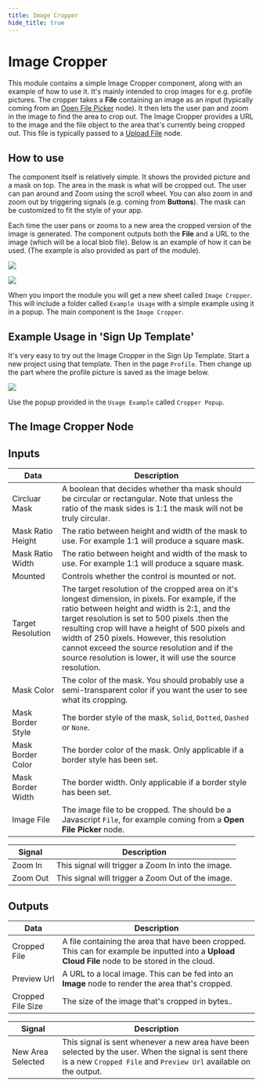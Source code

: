 ```yaml
---
title: Image Cropper
hide_title: true
---
```




# Image Cropper

This module contains a simple Image Cropper component, along with an example of how to use it. It's mainly intended to crop images for e.g. profile pictures. The cropper takes a **File** containing an image as an input (typically coming from an [Open File Picker](/nodes/utilities/open-file-picker) node). It then lets the user pan and zoom in the image to find the area to crop out. The Image Cropper provides a URL to the image and the file object to the area that's currently being cropped out.
This file is typically passed to a [Upload File](/nodes/data/cloud-data/upload-file) node.

<ReactPlayer playing autoplay muted loop url='imagecropper-1.mp4' />

## How to use

The component itself is relatively simple. It shows the provided picture and a mask on top. The area in the mask is what will be cropped out. The user can pan around and Zoom using the scroll wheel. You can also zoom in and zoom out by triggering signals (e.g. coming from **Buttons**). The mask can be customized to fit the style of your app.

Each time the user pans or zooms to a new area the cropped version of the image is generated. The component outputs both the **File** and a URL to the image (which will be a local blob file). Below is an example of how it can be used. (The example is also provided as part of the module).

<div className="ndl-image-with-background l">

![](/library/modules/image-cropper/how-to-use-1.png)

</div>

<div className="ndl-image-with-background">

![](/library/modules/image-cropper/how-to-use-2.png)

</div>

When you import the module you will get a new sheet called `Image Cropper`. This will include a folder called `Example Usage` with a simple example using it in a popup. The main component is the `Image Cropper`.

## Example Usage in 'Sign Up Template'

It's very easy to try out the Image Cropper in the Sign Up Template. Start a new project using that template. Then in the page `Profile`. Then change up the part where the profile picture is saved as the image below.

<div className="ndl-image-with-background xl">

![](/library/modules/image-cropper/how-to-use-3.png)

</div>

Use the popup provided in the `Usage Example` called `Cropper Popup`.

## The Image Cropper Node

## Inputs

| Data                                                | Description                                                                                                                                                                                                                                                                                                                         |
| --------------------------------------------------- | ----------------------------------------------------------------------------------------------------------------------------------------------------------------------------------------------------------------------------------------------------------------------------------------------------------------------------------- |
| <span className="ndl-data">Circluar Mask</span>       | A <span className="ndl-data"> boolean </span> that decides whether tha mask should be circular or rectangular. Note that unless the ratio of the mask sides is 1:1 the mask will not be truly circular.                                                                                                                                                                                                                                                      |
| <span className="ndl-data">Mask Ratio Height</span>        | The ratio between height and width of the mask to use. For example 1:1 will produce a square mask.                                                                                                                                                                                                                                                                |
| <span className="ndl-data">Mask Ratio Width</span> | The ratio between height and width of the mask to use. For example 1:1 will produce a square mask.                                                                                   |
| <span className="ndl-data">Mounted</span>         | Controls whether the control is mounted or not.                                                                                   |
| <span className="ndl-data">Target Resolution</span>             | The target resolution of the cropped area on it's longest dimension, in pixels. For example, if the ratio between height and width is 2:1, and the target resolution is set to 500 pixels .then the resulting crop will have a height of 500 pixels and width of 250 pixels. However, this resolution cannot exceed the source resolution and if the source resolution is lower, it will use the source resolution.                                                                                          |
| <span className="ndl-data">Mask Color</span>              | The color of the mask. You should probably use a semi-transparent color if you want the user to see what its cropping. |
| <span className="ndl-data">Mask Border Style</span>            | The border style of the mask, `Solid`, `Dotted`, `Dashed` or `None`.                                                                                                                                                                                                                                    |
| <span className="ndl-data">Mask Border Color</span>            | The border color of the mask. Only applicable if a border style has been set.                                                                                                                                                                                                                                    |
| <span className="ndl-data">Mask Border Width</span>            | The border width. Only applicable if a border style has been set.                                                                                                                                                                                                                                     |
| <span className="ndl-data">Image File</span>            | The image file to be cropped. The should be a Javascript `File`, for example coming from a **Open File Picker** node.                                                                                                                                                                                                                                     |

| Signal                                 | Description                                                                                                                                                                        |
| -------------------------------------- | ---------------------------------------------------------------------------------------------------------------------------------------------------------------------------------- |
| <span className="ndl-signal">Zoom In</span> | This signal will trigger a Zoom In into the image. |
| <span className="ndl-signal">Zoom Out</span> | This signal will trigger a Zoom Out of the image. |

## Outputs

| Data                                            | Description                                                                                                                                                                                                                                              |
| ----------------------------------------------- | -------------------------------------------------------------------------------------------------------------------------------------------------------------------------------------------------------------------------------------------------------- |
| <span className="ndl-data">Cropped File</span>         | A file containing the area that have been cropped. This can for example be inputted into a **Upload Cloud File** node to be stored in the cloud.|
| <span className="ndl-data">Preview Url</span>         | A URL to a local image. This can be fed into an **Image** node to render the area that's cropped.                                                                                                                                                                                                           |
| <span className="ndl-data">Cropped File Size</span> | The size of the image that's cropped in bytes..                                                                                                                                                                                          |

| Signal                                      | Description                                                                                                   |
| ------------------------------------------- | ------------------------------------------------------------------------------------------------------------- |
| <span className="ndl-signal">New Area Selected</span> | This signal is sent whenever a new area have been selected by the user. When the signal is sent there is a new `Cropped File` and `Preview Url` available on the output.                                             |



